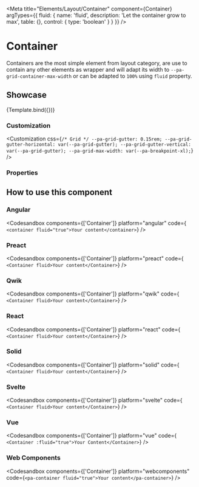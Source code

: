 
<Meta
  title="Elements/Layout/Container"
  component={Container}
  argTypes={{
    fluid: {
      name: 'fluid',
      description: 'Let the container grow to max',
      table: {},
      control: {
        type: 'boolean'
      }
    }
  }}
/>


# Container

Containers are the most simple element from layout category, are use to contain any other elements as wrapper and will adapt its width to `--pa-grid-container-max-width` or can be adapted to `100%` using `fluid` property.

## Showcase

<Canvas>
  <Story
    name="Container"
    args={{
      fluid: false
    }}
  >
    {Template.bind({})}
  </Story>
</Canvas>

### Customization

<Customization
  css={`
    /* Grid */
    --pa-grid-gutter: 0.15rem;
    --pa-grid-gutter-horizontal: var(--pa-grid-gutter);
    --pa-grid-gutter-vertical: var(--pa-grid-gutter);
    --pa-grid-max-width: var(--pa-breakpoint-xl);
  `}
/>

### Properties

<ArgsTable story="Container" of={Container} />

## How to use this component

### Angular

<Codesandbox
  components={['Container']}
  platform="angular"
  code={`
    <container fluid="true">Your content</container>`}
/>

### Preact

<Codesandbox
  components={['Container']}
  platform="preact"
  code={`
    <Container fluid>Your content</Container>`}
/>

### Qwik

<Codesandbox
  components={['Container']}
  platform="qwik"
  code={`
    <Container fluid>Your content</Container>`}
/>

### React

<Codesandbox
  components={['Container']}
  platform="react"
  code={`
    <Container fluid>Your content</Container>`}
/>

### Solid

<Codesandbox
  components={['Container']}
  platform="solid"
  code={`
    <Container fluid>Your content</Container>`}
/>

### Svelte

<Codesandbox
  components={['Container']}
  platform="svelte"
  code={`
    <Container fluid>Your content</Container>`}
/>

### Vue

<Codesandbox
  components={['Container']}
  platform="vue"
  code={`
    <Container :fluid="true">Your Content</Container>`}
/>

### Web Components

<Codesandbox
  components={['Container']}
  platform="webcomponents"
  code={`<pa-container fluid="true">Your content</pa-container>`}
/>
